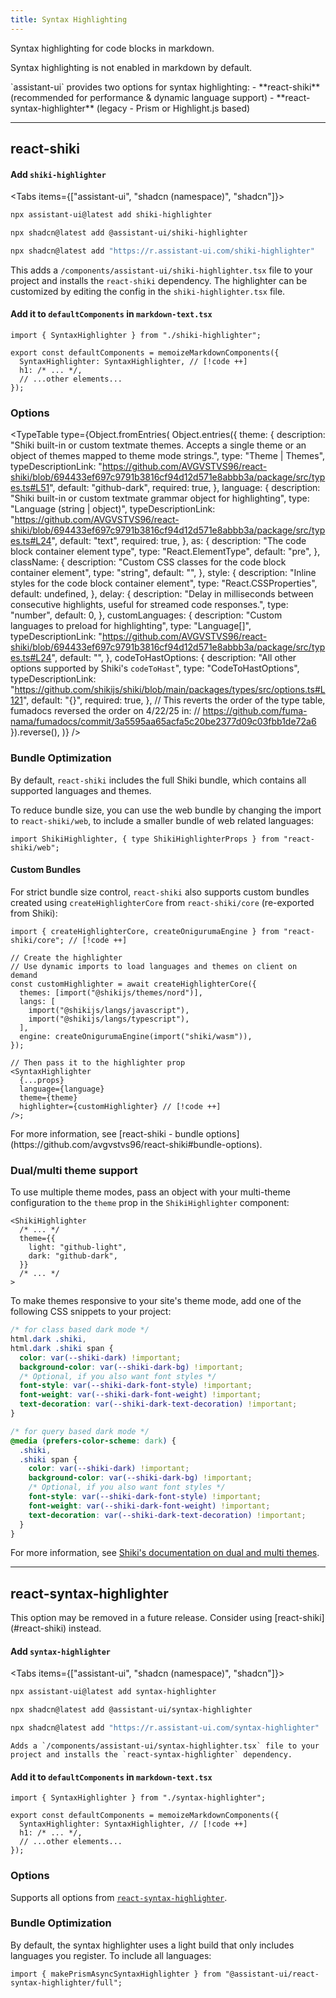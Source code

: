 ```yaml
---
title: Syntax Highlighting
---
```



Syntax highlighting for code blocks in markdown.

<Callout type="warn">Syntax highlighting is not enabled in markdown by default.</Callout>

<Callout type="info">
  `assistant-ui` provides two options for syntax highlighting: 
  - **react-shiki** (recommended for performance & dynamic language support)
  - **react-syntax-highlighter** (legacy - Prism or Highlight.js based)
</Callout>

---

## react-shiki

<Steps>
  <Step>

#### Add `shiki-highlighter`

<Tabs items={["assistant-ui", "shadcn (namespace)", "shadcn"]}>
  <Tab>

```sh
npx assistant-ui@latest add shiki-highlighter
```

  </Tab>
  <Tab>

```sh
npx shadcn@latest add @assistant-ui/shiki-highlighter
```

  </Tab>
  <Tab>

```sh
npx shadcn@latest add "https://r.assistant-ui.com/shiki-highlighter"
```

  </Tab>
</Tabs>

This adds a `/components/assistant-ui/shiki-highlighter.tsx` file to your project and
installs the `react-shiki` dependency. The highlighter can be customized by editing
the config in the `shiki-highlighter.tsx` file.

  </Step>
  <Step>

#### Add it to `defaultComponents` in `markdown-text.tsx`

```tsx title="/components/assistant-ui/markdown-text.tsx"
import { SyntaxHighlighter } from "./shiki-highlighter";

export const defaultComponents = memoizeMarkdownComponents({
  SyntaxHighlighter: SyntaxHighlighter, // [!code ++]
  h1: /* ... */,
  // ...other elements...
});
```

  </Step>
</Steps>

### Options

<TypeTable
  type={Object.fromEntries(
    Object.entries({
      theme: {
        description:
          "Shiki built-in or custom textmate themes. Accepts a single theme or an object of themes mapped to theme mode strings.",
        type: "Theme | Themes",
        typeDescriptionLink:
          "https://github.com/AVGVSTVS96/react-shiki/blob/694433ef697c9791b3816cf94d12d571e8abbb3a/package/src/types.ts#L51",
        default: "github-dark",
        required: true,
      },
      language: {
        description:
          "Shiki built-in or custom textmate grammar object for highlighting",
        type: "Language (string | object)",
        typeDescriptionLink:
          "https://github.com/AVGVSTVS96/react-shiki/blob/694433ef697c9791b3816cf94d12d571e8abbb3a/package/src/types.ts#L24",
        default: "text",
        required: true,
      },
      as: {
        description: "The code block container element type",
        type: "React.ElementType",
        default: "pre",
      },
      className: {
        description: "Custom CSS classes for the code block container element",
        type: "string",
        default: "",
      },
      style: {
        description: "Inline styles for the code block container element",
        type: "React.CSSProperties",
        default: undefined,
      },
      delay: {
        description:
          "Delay in milliseconds between consecutive highlights, useful for streamed code responses.",
        type: "number",
        default: 0,
      },
      customLanguages: {
        description: "Custom languages to preload for highlighting",
        type: "Language[]",
        typeDescriptionLink:
          "https://github.com/AVGVSTVS96/react-shiki/blob/694433ef697c9791b3816cf94d12d571e8abbb3a/package/src/types.ts#L24",
        default: "",
      },
      codeToHastOptions: {
        description: "All other options supported by Shiki's `codeToHast`",
        type: "CodeToHastOptions",
        typeDescriptionLink:
          "https://github.com/shikijs/shiki/blob/main/packages/types/src/options.ts#L121",
        default: "{}",
        required: true,
      },
      // This reverts the order of the type table, fumadocs reversed the order on 4/22/25 in:
      // https://github.com/fuma-nama/fumadocs/commit/3a5595aa65acfa5c20be2377d09c03fbb1de72a6
    }).reverse(),
  )}
/>

### Bundle Optimization

By default, `react-shiki` includes the full Shiki bundle, which contains all supported languages and themes.

To reduce bundle size, you can use the web bundle by changing the import to `react-shiki/web`, to include a smaller bundle of web related languages:

```tsx title="/components/assistant-ui/shiki-highlighter.tsx"
import ShikiHighlighter, { type ShikiHighlighterProps } from "react-shiki/web";
```

#### Custom Bundles

For strict bundle size control, `react-shiki` also supports custom bundles created using `createHighlighterCore` from `react-shiki/core` (re-exported from Shiki):

```tsx title="/components/assistant-ui/shiki-highlighter.tsx" {3-9}
import { createHighlighterCore, createOnigurumaEngine } from "react-shiki/core"; // [!code ++]

// Create the highlighter
// Use dynamic imports to load languages and themes on client on demand
const customHighlighter = await createHighlighterCore({
  themes: [import("@shikijs/themes/nord")],
  langs: [
    import("@shikijs/langs/javascript"),
    import("@shikijs/langs/typescript"),
  ],
  engine: createOnigurumaEngine(import("shiki/wasm")), 
});

// Then pass it to the highlighter prop
<SyntaxHighlighter
  {...props}
  language={language}
  theme={theme}
  highlighter={customHighlighter} // [!code ++]
/>;
```

<Callout type="info">
  For more information, see [react-shiki - bundle options](https://github.com/avgvstvs96/react-shiki#bundle-options).
</Callout>

### Dual/multi theme support

To use multiple theme modes, pass an object with your multi-theme configuration to the `theme` prop in the `ShikiHighlighter` component:

```tsx title="/components/assistant-ui/shiki-highlighter.tsx"
<ShikiHighlighter
  /* ... */
  theme={{
    light: "github-light",
    dark: "github-dark",
  }}
  /* ... */
>
```

To make themes responsive to your site's theme mode, add one of the following CSS snippets to your project:

```css title="shiki.css"
/* for class based dark mode */
html.dark .shiki,
html.dark .shiki span {
  color: var(--shiki-dark) !important;
  background-color: var(--shiki-dark-bg) !important;
  /* Optional, if you also want font styles */
  font-style: var(--shiki-dark-font-style) !important;
  font-weight: var(--shiki-dark-font-weight) !important;
  text-decoration: var(--shiki-dark-text-decoration) !important;
}

/* for query based dark mode */
@media (prefers-color-scheme: dark) {
  .shiki,
  .shiki span {
    color: var(--shiki-dark) !important;
    background-color: var(--shiki-dark-bg) !important;
    /* Optional, if you also want font styles */
    font-style: var(--shiki-dark-font-style) !important;
    font-weight: var(--shiki-dark-font-weight) !important;
    text-decoration: var(--shiki-dark-text-decoration) !important;
  }
}
```

For more information, see [Shiki's documentation on dual and multi themes](https://shiki.style/guide/dual-themes).

---

## react-syntax-highlighter

<Callout type="warn">
  This option may be removed in a future release. Consider using
  [react-shiki](#react-shiki) instead.
</Callout>

<Steps>
  <Step>

#### Add `syntax-highlighter`

<Tabs items={["assistant-ui", "shadcn (namespace)", "shadcn"]}>
  <Tab>

```sh
npx assistant-ui@latest add syntax-highlighter
```

  </Tab>
  <Tab>

```sh
npx shadcn@latest add @assistant-ui/syntax-highlighter
```

  </Tab>
  <Tab>

```sh
npx shadcn@latest add "https://r.assistant-ui.com/syntax-highlighter"
```

  </Tab>
</Tabs>

    Adds a `/components/assistant-ui/syntax-highlighter.tsx` file to your project and installs the `react-syntax-highlighter` dependency.

  </Step>
  <Step>

#### Add it to `defaultComponents` in `markdown-text.tsx`

```tsx title="/components/assistant-ui/markdown-text.tsx"
import { SyntaxHighlighter } from "./syntax-highlighter";

export const defaultComponents = memoizeMarkdownComponents({
  SyntaxHighlighter: SyntaxHighlighter, // [!code ++]
  h1: /* ... */,
  // ...other elements...
});
```

  </Step>
</Steps>

### Options

Supports all options from [`react-syntax-highlighter`](https://github.com/react-syntax-highlighter/react-syntax-highlighter#props).

### Bundle Optimization

By default, the syntax highlighter uses a light build that only includes languages you register. To include all languages:

```tsx title="/components/assistant-ui/syntax-highlighter.tsx"
import { makePrismAsyncSyntaxHighlighter } from "@assistant-ui/react-syntax-highlighter/full";
```

